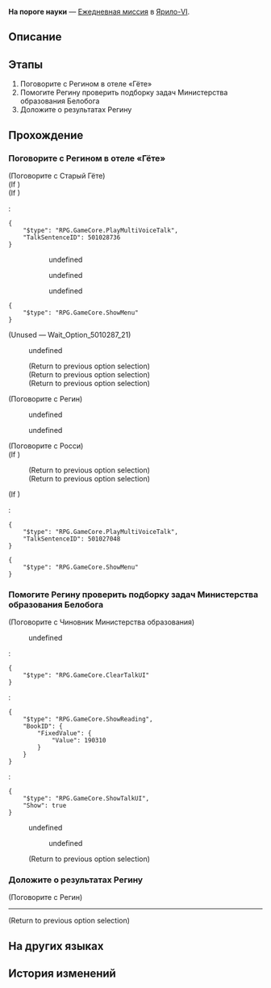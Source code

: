 {{Дополнить|Диалоги.}}
{{Миссия Инфобокс
|id              = 3011208
|Название        = 
|Изображение     = Миссия Освоения На пороге науки.png
|Тип             = Ежедневная миссия
|События         = 
|Глава           = 
|Условия         = 
|Персонажи       = Первопроходец; Регин; Росси; Старый Гёте; Чиновник Министерства образования
|СтартЛокация    = Вестибюль отеля
|Мир             = Ярило-VI
|Локации         = Вестибюль отеля
|Предыдущая      = 
|Следующая       = 
|Награды         = Кредиты*5 000
}}
'''На пороге науки''' — [[Ежедневная миссия]] в [[Ярило-VI]].

==Описание==
{{Описание|<!--официальное описание из Перекрёстка судеб-->}}

==Этапы==
# Поговорите с Регином в отеле «Гёте»
# Помогите Регину проверить подборку задач Министерства образования Белобога
# Доложите о результатах Регину

==Прохождение==
{{Дополнить}}


===Поговорите с Регином в отеле «Гёте»===
{{Описание миссии|локация=Вестибюль отеля|Учёному Регину требуется помощь.<br />Похоже, он заинтересован банком вопросов Министерства образования Белобога. Может быть, вы сможете ему помочь.}}
{{Диалог Начало}}

;(Поговорите с Старый Гёте)
;(If {{cx}}<!--during performance 501028701-->)
:<!--Unknown TalkSentence: 501028701-->
:<!--Unknown TalkSentence: 501028702-->
;(If {{cx}}<!--not during performance 501028701-->)
:<pre>{
	"$type": "RPG.GameCore.PlayMultiVoiceTalk",
	"TalkSentenceID": 501028736
}</pre>
:<!--Unknown TalkSentence: 501028737-->
::{{Диалог|Стрелка}} undefined
::<!--Unknown TalkSentence: 501028709-->
::{{Диалог|Стрелка}} undefined
::<!--Unknown TalkSentence: 501028711-->
::{{Диалог|Стрелка}} undefined
:<!--Unknown TalkSentence: 501028712-->
:<!--Unknown TalkSentence: 501028713-->
<pre>{
	"$type": "RPG.GameCore.ShowMenu"
}</pre>
;(Unused &mdash; Wait_Option_5010287_21)
:{{Диалог|Стрелка}} undefined
:<!--Unknown TalkSentence: 501028715-->
:;(Return to previous option selection)
:;(Return to previous option selection)
:;(Return to previous option selection)

;(Поговорите с Регин)
<!--Unknown TalkSentence: 301120602-->
<!--Unknown TalkSentence: 301120603-->
:{{Диалог|Стрелка}} undefined
:{{Диалог|Стрелка}} undefined
<!--Unknown TalkSentence: 301120605-->
<!--Unknown TalkSentence: 301120608-->
<!--Unknown TalkSentence: 301120609-->
<!--Unknown TalkSentence: 301120610-->

;(Поговорите с Росси)
;(If {{cx}}<!--during performance 501027001-->)
:<!--Unknown TalkSentence: 501027001-->
:;(Return to previous option selection)
:;(Return to previous option selection)
;(If {{cx}}<!--not during performance 501027001-->)
:<pre>{
	"$type": "RPG.GameCore.PlayMultiVoiceTalk",
	"TalkSentenceID": 501027048
}</pre>
<pre>{
	"$type": "RPG.GameCore.ShowMenu"
}</pre>
{{Диалог Конец}}

===Помогите Регину проверить подборку задач Министерства образования Белобога===
{{Описание миссии|локация=Административный район|Учёный Регин хочет, чтобы вы проверили подборку задач Министерства образования Белобога.<br />Отправляйтесь в Надмирье, чтобы найти сотрудников Министерства образования и проверить, смогут ли они поставить вас в тупик.}}
{{Диалог Начало}}

;(Поговорите с Чиновник Министерства образования)
<!--Unknown TalkSentence: 301121201-->
<!--Unknown TalkSentence: 301121202-->
:{{Диалог|Стрелка}} undefined
:<!--Unknown TalkSentence: 301121208-->
:<!--Unknown TalkSentence: 301121209-->
:<!--Unknown TalkSentence: 301121210-->
:<!--Unknown TalkSentence: 301121211-->
::<!--1-second delay-->
:<pre>{
	"$type": "RPG.GameCore.ClearTalkUI"
}</pre>
:<pre>{
	"$type": "RPG.GameCore.ShowReading",
	"BookID": {
		"FixedValue": {
			"Value": 190310
		}
	}
}</pre>
:<pre>{
	"$type": "RPG.GameCore.ShowTalkUI",
	"Show": true
}</pre>
:<!--Unknown TalkSentence: 301121212-->
:{{Диалог|Стрелка}} undefined
:<!--Unknown TalkSentence: 301121205-->
:<!--Unknown TalkSentence: 301121206-->
::{{Диалог|Стрелка}} undefined
:;(Return to previous option selection)
{{Диалог Конец}}

===Доложите о результатах Регину===
{{Описание миссии|локация=Вестибюль отеля|Учёный Регин хочет, чтобы вы проверили подборку задач Министерства образования Белобога.<br />Не имеет значения, правильно ли вы всё поняли. Вы получили необходимую информацию. Найдите Регина и сообщите ему о результатах.}}
{{Диалог Начало}}

;(Поговорите с Регин)
<!--Unknown TalkSentence: 301120802-->
:<!--1-second delay-->
----
;(Return to previous option selection)
<!--Unknown TalkSentence: 301120804-->
<!--Unknown TalkSentence: 301120805-->
<!--Unknown TalkSentence: 301120806-->
<!--Unknown TalkSentence: 301120807-->
{{Диалог Конец}}

==На других языках==
{{На других языках
|en   = On the Doorsteps of Science
|zhs  = 在科学的大门前
|zht  = 在科學的大門前
|ja   = 科学の門の前で
|ko   = 과학의 문 앞에서
|es   = En el umbral de la ciencia
|fr   = Aux portes de la science
|ru   = На пороге науки
|th   = เบื้องหน้าประตูใหญ่แห่งวิทยาศาสตร์
|vi   = Trước Cánh Cổng Khoa Học
|de   = Auf der Schwelle zur Wissenschaft
|id   = Di Ambang Pintu Ilmu Pengetahuan
|pt   = Na Frente da Ciência
}}

==История изменений==
{{История изменений|2.7}}
